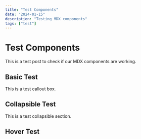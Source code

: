 ```yaml
---
title: "Test Components"
date: "2024-01-15"
description: "Testing MDX components"
tags: ["test"]
---
```


# Test Components

This is a test post to check if our MDX components are working.

## Basic Test

<CalloutBox type="info" title="Test">
  This is a test callout box.
</CalloutBox>

## Collapsible Test

<CollapsibleSection title="Test Section">
  This is a test collapsible section.
</CollapsibleSection>

## Hover Test
